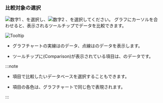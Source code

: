 ### 比較対象の選択

![数字1](/img/number-01.png) <Cmdname sid="TTL06202" className="uitext" />、<Cmdname sid="instance" className="uitext" />を選択し、![数字2](/img/number-02.png) <Cmdname sid="TTL06203" className="uitext" />、<Cmdname sid="instance" className="uitext" />を選択してください。 グラフにカーソルを合わせると、表示されるツールチップでデータを比較できます。

<InDoc product="postgresql,mysql,oracle-pro"><ImgLang img='db-compare-count-trend-tootip.png' dsec='Tooltip' /></InDoc>

<InDoc product="redis"><ImgLang img='db-compare-count-trend-tootip-redis.png' dsec='Tooltip' /></InDoc>

<InDoc product="mongodb">

![Tooltip](/img/db-compare-count-trend-tootip-mongodb.png)

</InDoc>

- グラフチャートの実線は<Cmdname sid="TTL06202" className="uitext" />のデータ、点線は<Cmdname sid="TTL06203" className="uitext" />のデータを表示します。

- ツールチップに<UI>(Comparison)</UI>が表示されている項目は、<Cmdname sid="TTL06203" className="uitext" />のデータです。

:::note

- <Cmdname sid="database" className="uitext" />項目で比較したいデータベースを選択することもできます。

- <Cmdname sid="database" className="uitext" />項目の各色は、グラフチャートで同じ色で表現されます。

:::
